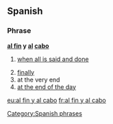 ==Spanish==

===Phrase===
'''[[al fin]] y [[al]] [[cabo]]'''

# {{label|es|idiomatic}} [[when all is said and done]]
# [[finally]]
# at the very end
# [[at the end of the day]]

[[Category:Spanish phrases]]

[[eu:al fin y al cabo]]
[[fr:al fin y al cabo]]